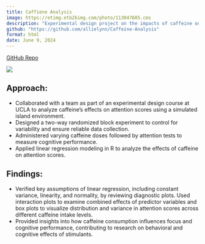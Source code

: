 ```yaml
---
title: Caffiene Analysis
image: https://etimg.etb2bimg.com/photo/113047605.cms
description: "Experimental design project on the impacts of caffeine on attention levels."
github: "https://github.com/allielynn/Caffeine-Analysis"
format: html
date: June 9, 2024
---
```


[GitHub Repo](%7B%7B%3C%20meta%20github%20%3E%7D%7D)

![](https://etimg.etb2bimg.com/photo/113047605.cms)

## Approach:

-   Collaborated with a team as part of an experimental design course at UCLA to analyze caffeine's effects on attention scores using a simulated island environment.
-   Designed a two-way randomized block experiment to control for variability and ensure reliable data collection.
-   Administered varying caffeine doses followed by attention tests to measure cognitive performance.
-   Applied linear regression modeling in R to analyze the effects of caffeine on attention scores.

## Findings:

-   Verified key assumptions of linear regression, including constant variance, linearity, and normality, by reviewing diagnostic plots. Used interaction plots to examine combined effects of predictor variables and box plots to visualize distribution and variance in attention scores across different caffeine intake levels.
-   Provided insights into how caffeine consumption influences focus and cognitive performance, contributing to research on behavioral and cognitive effects of stimulants.
